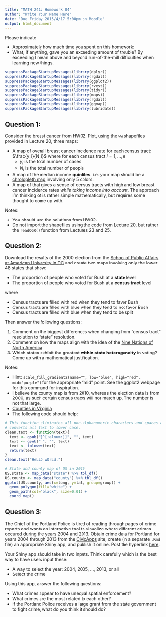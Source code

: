 ```yaml
---
title: "MATH 241: Homework 04"
author: "Write Your Name Here"
date: "Due Friday 2015/4/17 5:00pm on Moodle"
output: html_document
---
```


Please indicate

* Approximately how much time you spent on this homework:
* What, if anything, gave you an exceeding amount of trouble?  By exceeding I mean above and beyond run-of-the-mill difficulties when learning new things.   

```r
suppressPackageStartupMessages(library(dplyr))
suppressPackageStartupMessages(library(rgdal))
suppressPackageStartupMessages(library(ggplot2))
suppressPackageStartupMessages(library(rvest))
suppressPackageStartupMessages(library(tidyr))
suppressPackageStartupMessages(library(maps))
suppressPackageStartupMessages(library(rgdal))
suppressPackageStartupMessages(library(ggmap))
suppressPackageStartupMessages(library(lubridate))
```


## Question 1:

Consider the breast cancer from HW02.  Plot, using the `ww` shapefiles provided in Lecture 20, three maps:

* A map of overall breast cancer incidence rate for each census tract:  $\frac{y_i}{N_i}$ where for each census tract $i=1,\ldots,n$
    + $y_i$ is the total number of cases
    + $N_i$ is the total number of people
* A map of the median income **quintiles**.  i.e. your map should be a [chrolopleth map](http://2.bp.blogspot.com/_Vod56KuZXlk/S9IdL4yW14I/AAAAAAAAAFc/jHIE6fPuQvM/s1600/standardized+c+map.PNG) involving only 5 colors.
* A map of that gives a sense of census tracts with high and low breast cancer incidence rates *while taking income into account*.  The approach I'm thinking of is rather simple mathematically, but requires some thought to come up with.  

Notes: 

* You should use the solutions from HW02.
* Do not import the shapefiles using the code from Lecture 20, but rather the `readOGR()` function from Lectures 23 and 25.  





## Question 2:

Download the results of the 2000 election from the [School of Public Affairs at American University in DC](http://www.american.edu/spa/ccps/Data-Sets.cfm) and create two maps involving only the lower 48 states that show:

* The proportion of people who voted for Bush at a **state** level
* The proportion of people who voted for Bush at a **census tract** level

where

* Census tracts are filled with red when they tend to favor Bush
* Census tracts are filled with blue when they tend to not favor Bush
* Census tracts are filled with blue when they tend to be split

Then answer the following questions:

1. Comment on the biggest differences when changing from "census tract" resolution to "state" resolution.
2. Comment on how the maps align with the idea of the [Nine Nations of North America](http://en.wikipedia.org/wiki/The_Nine_Nations_of_North_America)
3. Which states exhibit the greatest **within state heterogeneity** in voting?  Come up with a mathematical justification.


Notes:

* Hint:  `scale_fill_gradient2(name="", low="blue", high="red", mid="purple")` for the appropriate "mid" point.  See the ggplot2 webpage for this command for inspiration.
* I believe the county map is from 2010, whereas the election data is from 2000, as such certain census tracts will not match up.  The number is not that large.
* [Counties in Virginia](http://en.wikipedia.org/wiki/List_of_counties_in_Virginia)
* The following code should help:

```r
# This function eliminates all non-alphanumeric characters and spaces and 
# converts all text to lower case.
clean.text <- function(text){
  text <- gsub("[^[:alnum:]]", "", text)
  text <- gsub(" ", "", text)
  text <- tolower(text)
  return(text)
}
clean.text("HeLLO wOrLd.")

# State and county map of US in 2010
US.state <- map_data("state") %>% tbl_df()
US.county <- map_data("county") %>% tbl_df()
ggplot(US.county, aes(x=long, y=lat, group=group)) +
  geom_polygon(fill="white") +
  geom_path(col="black", size=0.01) +
  coord_map()
```






## Question 3:

The Chief of the Portland Police is tired of reading through pages of crime reports and wants an interactive tool to visualize where different crimes occured during the years 2004 and 2013.  Obtain crime data for Portland for years 2004 through 2013 from the [CivicApps](http://www.civicapps.org/datasets) site, create (in a separate `.Rmd` file) an appropriate Shiny app, and publish it online.  Post the hyperlink [here](http://canadiens.nhl.com/?navid=nav-teamnav-mtl).  

Your Shiny app should take in two inputs.  Think carefully which is the best way to have users input these:

* A way to select the year:  2004, 2005, ..., 2013, or all
* Select the crime

Using this app, answer the following questions:

* What crimes appear to have unequal spatial enforcement?
* What crimes are the most related to each other?
* If the Portland Police receives a large grant from the state government to fight crime, what do you think it should do?